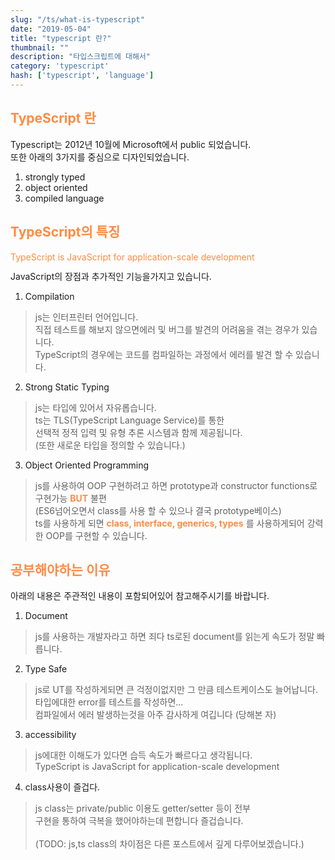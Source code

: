 ```yaml
---
slug: "/ts/what-is-typescript"
date: "2019-05-04"
title: "typescript 란?"
thumbnail: ""
description: "타입스크립트에 대해서"
category: 'typescript'
hash: ['typescript', 'language']
---
```

## <div style="color: #FE8B44;margin-bottom:12px;">TypeScript 란</div>
Typescript는 2012년 10월에 Microsoft에서 public 되었습니다. <br/>
또한 아래의 3가지를 중심으로 디자인되었습니다.

1. strongly typed
2. object oriented
3. compiled language

## <div style="color: #FE8B44;">TypeScript의 특징</div>
<div style="color: #FE8B44;margin-bottom:12px;">TypeScript is JavaScript for application-scale development</div>
JavaScript의 장점과 추가적인 기능을가지고 있습니다.

1. Compilation
> js는 인터프린터 언어입니다. <br/>
직접 테스트를 해보지 않으면에러 및 버그를 발견의 어려움을 겪는 경우가 있습니다. <br/>
TypeScript의 경우에는 코드를 컴파일하는 과정에서 에러를 발견 할 수 있습니다.
2. Strong Static Typing
> js는 타입에 있어서 자유롭습니다. <br/>
> ts는 TLS(TypeScript Language Service)를 통한 <br/>
> 선택적 정적 입력 및 유형 추론 시스템과 함께 제공됩니다. <br/>
> (또한 새로운 타입을 정의할 수 있습니다.)
3. Object Oriented Programming
> js를 사용하여 OOP 구현하려고 하면 prototype과 constructor
functions로 구현가능 <span style="color: #FE8B44;font-weight:bold;">BUT</span> 불편 <br/>
> (ES6넘어오면서 class를 사용 할 수 있으나 결국 prototype베이스) <br/>
> ts를 사용하게 되면 <span style="color: #FE8B44;font-weight:bold;">class, interface, generics, types</span>
를 사용하게되어 강력한 OOP를 구현할 수 있습니다.

## <div style="color: #FE8B44;">공부해야하는 이유</div>
아래의 내용은 주관적인 내용이 포함되어있어 참고해주시기를 바랍니다.
1. Document
> js를 사용하는 개발자라고 하면 죄다 ts로된 document를 읽는게 속도가 정말 빠릅니다.
2. Type Safe
> js로 UT를 작성하게되면 큰 걱정이없지만 그 만큼 테스트케이스도 늘어납니다. <br/>
> 타입에대한 error를 테스트를 작성하면... <br/>
> 컴파일에서 에러 발생하는것을 아주 감사하게 여깁니다 (당해본 자)
3. accessibility
> js에대한 이해도가 있다면 습득 속도가 빠르다고 생각됩니다. <br/>
> TypeScript is JavaScript for application-scale development
4. class사용이 즐겁다.
> js class는 private/public 이용도 getter/setter 등이 전부 <br/>
> 구현을 통하여 극복을 했어야하는데 편합니다 즐겁습니다. <br/><br/>
> (TODO: js,ts class의 차이점은 다른 포스트에서 깊게 다루어보겠습니다.)
